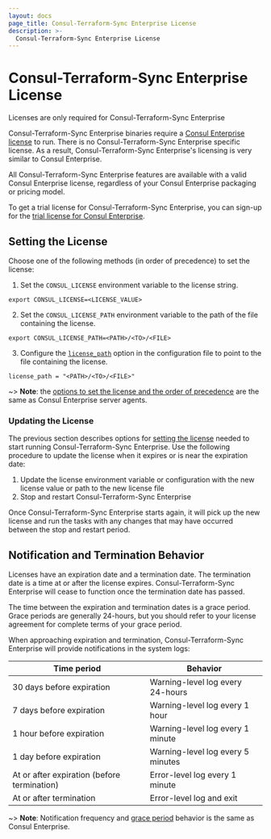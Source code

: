 ```yaml
---
layout: docs
page_title: Consul-Terraform-Sync Enterprise License
description: >-
  Consul-Terraform-Sync Enterprise License
---
```


# Consul-Terraform-Sync Enterprise License
<EnterpriseAlert>
  Licenses are only required for Consul-Terraform-Sync Enterprise
</EnterpriseAlert>

Consul-Terraform-Sync Enterprise binaries require a [Consul Enterprise license](/docs/enterprise/license/overview) to run. There is no Consul-Terraform-Sync Enterprise specific license. As a result, Consul-Terraform-Sync Enterprise's licensing is very similar to Consul Enterprise.

All Consul-Terraform-Sync Enterprise features are available with a valid Consul Enterprise license, regardless of your Consul Enterprise packaging or pricing model.

To get a trial license for Consul-Terraform-Sync Enterprise, you can sign-up for the [trial license for Consul Enterprise](/docs/enterprise/license/faq#q-where-can-users-get-a-trial-license-for-consul-enterprise).

## Setting the License

Choose one of the following methods (in order of precedence) to set the license:

1. Set the `CONSUL_LICENSE` environment variable to the license string.
 ```shell-session
 export CONSUL_LICENSE=<LICENSE_VALUE>
 ```
2. Set the `CONSUL_LICENSE_PATH` environment variable to the path of the file containing the license.
 ```shell-session
 export CONSUL_LICENSE_PATH=<PATH>/<TO>/<FILE>
 ```
3. Configure the [`license_path`](/docs/nia/configuration#license_path) option in the configuration file to point to the file containing the license.
 ```hcl
 license_path = "<PATH>/<TO>/<FILE>"
 ```

~> **Note**: the [options to set the license and the order of precedence](/docs/enterprise/license/overview#binaries-without-built-in-licenses) are the same as Consul Enterprise server agents.

### Updating the License

The previous section describes options for [setting the license](#setting-the-license) needed to start running Consul-Terraform-Sync Enterprise. Use the following procedure to update the license when it expires or is near the expiration date:

1. Update the license environment variable or configuration with the new license value or path to the new license file
1. Stop and restart Consul-Terraform-Sync Enterprise

Once Consul-Terraform-Sync Enterprise starts again, it will pick up the new license and run the tasks with any changes that may have occurred between the stop and restart period.

## Notification and Termination Behavior

Licenses have an expiration date and a termination date. The termination date is a time at or after the license expires. Consul-Terraform-Sync Enterprise will cease to function once the termination date has passed.

The time between the expiration and termination dates is a grace period. Grace periods are generally 24-hours, but you should refer to your license agreement for complete terms of your grace period.

When approaching expiration and termination, Consul-Terraform-Sync Enterprise will provide notifications in the system logs:

| Time period                                 | Behavior                          |
|---------------------------------------------|-----------------------------------|
| 30 days before expiration                   | Warning-level log every 24-hours  |
| 7 days before expiration                    | Warning-level log every 1 hour    |
| 1 hour before expiration                    | Warning-level log every 1 minute  |
| 1 day before expiration                     | Warning-level log every 5 minutes |
| At or after expiration (before termination) | Error-level log every 1 minute    |
| At or after termination                     | Error-level log and exit          |

~> **Note**: Notification frequency and [grace period](/docs/enterprise/license/faq#q-is-there-a-grace-period-when-licenses-expire) behavior is the same as Consul Enterprise.
